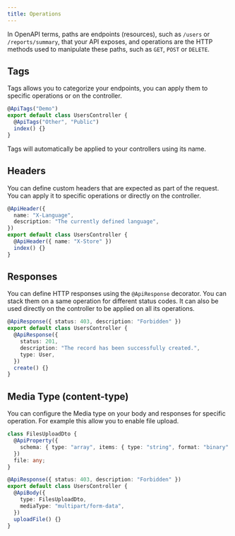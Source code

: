 ```yaml
---
title: Operations
---
```


In OpenAPI terms, paths are endpoints (resources), such as `/users` or `/reports/summary`, that your API exposes, and operations are the HTTP methods used to manipulate these paths, such as `GET`, `POST` or `DELETE`.

## Tags

Tags allows you to categorize your endpoints, you can apply them to specific operations or on the controller.

```ts
@ApiTags("Demo")
export default class UsersController {
  @ApiTags("Other", "Public")
  index() {}
}
```

<Callout>
  Tags will automatically be applied to your controllers using its name.
</Callout>

## Headers

You can define custom headers that are expected as part of the request. You can apply it to specific operations or directly on the controller.

```ts
@ApiHeader({
  name: "X-Language",
  description: "The currently defined language",
})
export default class UsersController {
  @ApiHeader({ name: "X-Store" })
  index() {}
}
```

## Responses

You can define HTTP responses using the `@ApiResponse` decorator. You can stack them on a same operation for different status codes.
It can also be used directly on the controller to be applied on all its operations.

```ts
@ApiResponse({ status: 403, description: "Forbidden" })
export default class UsersController {
  @ApiResponse({
    status: 201,
    description: "The record has been successfully created.",
    type: User,
  })
  create() {}
}
```

## Media Type (content-type)

You can configure the Media type on your body and responses for specific operation. For example this allow you to enable file upload.

```ts
class FilesUploadDto {
  @ApiProperty({
    schema: { type: "array", items: { type: "string", format: "binary" } },
  })
  file: any;
}

@ApiResponse({ status: 403, description: "Forbidden" })
export default class UsersController {
  @ApiBody({
    type: FilesUploadDto,
    mediaType: "multipart/form-data",
  })
  uploadFile() {}
}
```
